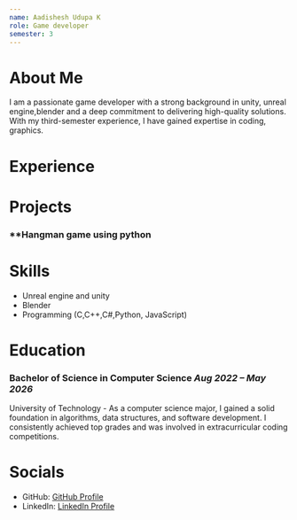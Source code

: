 ```yaml
---
name: Aadishesh Udupa K
role: Game developer
semester: 3
---
```


# About Me
I am a passionate game developer with a strong background in unity, unreal engine,blender and a deep commitment to delivering high-quality solutions.
 With my third-semester experience, I have gained expertise in coding, graphics.

# Experience

# Projects
### **Hangman game using python

# Skills
- Unreal engine and unity
- Blender
- Programming (C,C++,C#,Python, JavaScript)

# Education
### Bachelor of Science in Computer Science _Aug 2022 – May 2026_
University of Technology - As a computer science major, I gained a solid foundation in algorithms, data structures, and software development.
I consistently achieved top grades and was involved in extracurricular coding competitions.

# Socials
- GitHub: [GitHub Profile](https://github.com/Aadisheshudupa)
- LinkedIn: [LinkedIn Profile](https://www.linkedin.com/in/aadishesh-udupa-k-58485b289)
